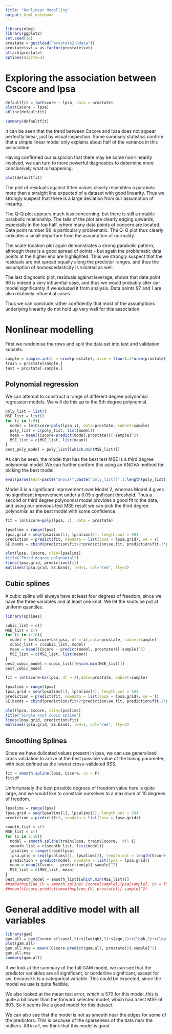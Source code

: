 ```yaml
---
title: "Nonlinear Modelling"
output: html_notebook
---
```


```r
library(nlme)
library(ggplot2)
set.seed(10)
prostate = get(load("prostate2.Rdata"))
prostate$svi = as.factor(prostate$svi)
attach(prostate)
options(digits=3)
```

# Exploring the association between Cscore and lpsa

```r
defaultfit = lm(Cscore ~ lpsa, data = prostate)
plot(Cscore ~ lpsa)
abline(defaultfit)
```

```r
summary(defaultfit)
```

It can be seen that the trend between Cscore and lpsa does not appear perfectly linear, just by visual inspection. Some summary statistics confirm that a simple linear model only explains about half of the variance in this association.

Having confirmed our suspicion that there may be some non-linearity involved, we can turn to more powerful diagnostics to determine more conclusively what is happening.

```r
plot(defaultfit)
```

The plot of residuals against fitted values clearly resembles a parabola more than a straight line expected of a dataset with good linearity. Thus we strongly suspect that there is a large deviation from our assumption of linearity.

The Q-Q plot appears much less concerning, but there is still a notable parabolic relationship. The tails of the plot are clearly edging upwards, especially in the top half, where many data points of concern are located. Data point number 96 is particularly problematic. The Q-Q plot thus clearly indicates a small departure from the assumption of normality.

The scale-location plot again demonstrates a strong parabolic pattern, although there is a good spread of points - but again the problematic data points at the higher end are highlighted. Thus we strongly suspect that the residuals are not spread equally along the predictor ranges, and thus the assumption of homoscedasticity is violated as well.

The last diagnostic plot, residuals against leverage, shows that data point 96 is indeed a very influential case, and thus we would probably alter our model significantly if we exluded it from analysis. Data points 97 and 1 are also relatively influential cases.

Thus we can conclude rather confidently that most of the assumptions underlying linearity do not hold up very well for this association.


# Nonlinear modelling

First we randomise the rows and split the data set into test and validation subsets.

```r
sample = sample.int(n = nrow(prostate), size = floor(.5*nrow(prostate)), replace = F)
train = prostate[sample,]
test = prostate[-sample,]
```


## Polynomial regression

We can attempt to construct a range of different degree polynomial regression models. We will do this up to the 9th degree polynomial.

```r
poly_list = list()
MSE_list = list()
for (i in 1:9){
  model = lm(Cscore~poly(lpsa,i), data=prostate, subset=sample)
  poly_list = c(poly_list, list(model))
  mean = mean((Cscore-predict(model,prostate))[-sample]^2)
  MSE_list = c(MSE_list, list(mean))
}
best_poly_model = poly_list[[which.min(MSE_list)]]
```

As can be seen, the model that has the best test MSE is a third degree polynomial model. We can further confirm this using an ANOVA method for picking the best model.

```r
eval(parse(text=paste("anova(",paste("poly_list[[",1:length(poly_list),"]]",sep="",collapse=","),")")))
```

Model 3 is a significant improvement over Model 2, whereas Model 4 gives no significant improvement under a 0.05 significant threshold. Thus a second or third degree polynomial model provides a good fit to the data, and using our previous test MSE result we can pick the third degree polynomial as the best model with some confidence.

```r
fit = lm(Cscore~poly(lpsa, 3), data = prostate)

lpsalims = range(lpsa)
lpsa.grid = seq(lpsalims[1], lpsalims[2], length.out = 50)
prediction = predict(fit, newdata = list(lpsa = lpsa.grid), se = T)
SE.bands = cbind(prediction$fit+2*prediction$se.fit, prediction$fit-2*prediction$se.fit)

plot(lpsa, Cscore, xlim=lpsalims)
title("Third degree polynomial")
lines(lpsa.grid, prediction$fit)
matlines(lpsa.grid, SE.bands, lwd=1, col="red", lty=2)
```

## Cubic splines

A cubic spline will always have at least four degrees of freedom, since we have the three variables and at least one knot. We let the knots be put at uniform quantiles.

```r
library(splines)

cubic_list = c()
MSE_list = c()
for (i in 4:10){
  model = lm(Cscore~bs(lpsa, df = i),data=prostate, subset=sample)
  cubic_list = c(cubic_list, model)
  mean = mean((Cscore - predict(model, prostate))[-sample]^2)
  MSE_list = c(MSE_list, list(mean))
}
best_cubic_model = cubic_list[[which.min(MSE_list)]]
best_cubic_model
```

```r
fit = lm(Cscore~bs(lpsa, df = 4),data=prostate, subset=sample)

lpsalims = range(lpsa)
lpsa.grid = seq(lpsalims[1], lpsalims[2], length.out = 50)
prediction = predict(fit, newdata = list(lpsa = lpsa.grid), se = T)
SE.bands = cbind(prediction$fit+2*prediction$se.fit, prediction$fit-2*prediction$se.fit)

plot(lpsa, Cscore, xlim=lpsalims)
title("Single knot cubic spline")
lines(lpsa.grid, prediction$fit)
matlines(lpsa.grid, SE.bands, lwd=1, col="red", lty=2)
```


## Smoothing Splines

Since we have dulicated values present in lpsa, we can use generalised cross validation to arrive at the best possible value of the tuning parameter, with best defined as the lowest cross-validated RSS.

```r
fit = smooth.spline(lpsa, Cscore, cv = F)
fit$df
```

Unfortunately the best possible degrees of freedom value here is quite large, and we would like to constrain ourselves to a maximum of 10 degrees of freedom.

```r
lpsalims = range(lpsa)
lpsa.grid = seq(lpsalims[1], lpsalims[2], length.out = 50)
prediction = predict(fit, newdata = list(lpsa = lpsa.grid))

smooth_list = c()
MSE_list = c()
for (i in 2:10){
  model = smooth.spline(train$lpsa, train$Cscore,  df= i)
  smooth_list = c(smooth_list, list(model))
  lpsalims = range(train$lpsa)
  lpsa.grid = seq(lpsalims[1], lpsalims[2], length.out = length(Cscore))
  prediction = predict(model, newdata = list(lpsa = lpsa.grid))
  mean = mean((Cscore - prediction$y)[-sample]^2)
  MSE_list = c(MSE_list, mean)
}
best_smooth_model = smooth_list[[which.min(MSE_list)]]
##smoothspline_CV = smooth.spline( Cscore[sample],lpsa[sample], cv = TRUE)
##mean((Cscore-predict(smoothspline_CV, prostate))[-sample]^2)
```




# General additive model with all variables
```r
library(gam)
gam.all = gam(Cscore~s(lcavol,5)+s(lweight,5)+s(age,5)+s(lbph,5)+s(lcp,5)+s(lpsa,5)+svi, data = train)
plot(gam.all)
gam.all.mse = mean((Cscore-predict(gam.all, prostate))[-sample]^2)
gam.all.mse
summary(gam.all)
```
If we look at the summary of the full GAM model, we can see that the predictor variables are all significant, or borderline significant, except for svi, because it is a categorical variable. This could be expected, since the model we use is quite flexible. 

We also looked at the mean test error, which is 570 for this model. this is quite a bit lower than the forward selected model, which had a test MSE of 803. So it seems like a good model for this dataset.

We can also see that the model is not as smooth near the edges for some of the predictors. This is because of the sparseness of the data near the outliers. All in all, we think that this model is good